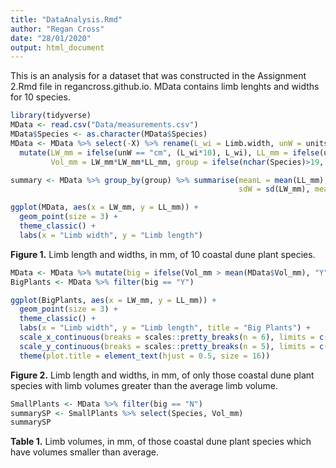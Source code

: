 ```yaml
---
title: "DataAnalysis.Rmd"
author: "Regan Cross"
date: "28/01/2020"
output: html_document
---
```


This is an analysis for a dataset that was constructed in the Assignment 2.Rmd file in regancross.github.io.
MData contains limb lenghts and widths for 10 species. 
```r
library(tidyverse)
MData <- read.csv("Data/measurements.csv")
MData$Species <- as.character(MData$Species)
MData <- MData %>% select(-X) %>% rename(L_wi = Limb.width, unW = unitsW, L_le = Limb.length, unL = unitsL) %>% 
  mutate(LW_mm = ifelse(unW == "cm", (L_wi*10), L_wi), LL_mm = ifelse(unL == "cm", (L_le*10), L_le), 
         Vol_mm = LW_mm*LW_mm*LL_mm, group = ifelse(nchar(Species)>19, "long_name", "short_name"))

summary <- MData %>% group_by(group) %>% summarise(meanL = mean(LL_mm), sdL = sd(LL_mm), meanW = mean(LW_mm), 
                                                   sdW = sd(LW_mm), meanV = mean(Vol_mm), sdV = sd(Vol_mm))

```

```r
ggplot(MData, aes(x = LW_mm, y = LL_mm)) +
  geom_point(size = 3) +
  theme_classic() +
  labs(x = "Limb width", y = "Limb length")
```
**Figure 1.** Limb length and widths, in mm, of 10 coastal dune plant species. 

```r
MData <- MData %>% mutate(big = ifelse(Vol_mm > mean(MData$Vol_mm), "Y", "N"))
BigPlants <- MData %>% filter(big == "Y")

ggplot(BigPlants, aes(x = LW_mm, y = LL_mm)) +
  geom_point(size = 3) +
  theme_classic() +
  labs(x = "Limb width", y = "Limb length", title = "Big Plants") +
  scale_x_continuous(breaks = scales::pretty_breaks(n = 6), limits = c(0,260)) +
  scale_y_continuous(breaks = scales::pretty_breaks(n = 5), limits = c(0,2000)) +
  theme(plot.title = element_text(hjust = 0.5, size = 16))
```
**Figure 2.** Limb length and widths, in mm, of only those coastal dune plant species with limb volumes greater than the average limb volume. 

```r
SmallPlants <- MData %>% filter(big == "N")
summarySP <- SmallPlants %>% select(Species, Vol_mm)
summarySP
```
**Table 1.** Limb volumes, in mm, of those coastal dune plant species which have volumes smaller than average. 

